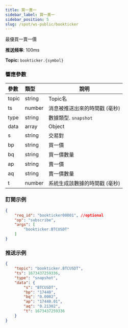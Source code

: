 ```yaml
---
title: 買一賣一
sidebar_label: 買一賣一
sidebar_position: 5
slug: /spot/ws-public/bookticker
---
```


<p>最優買一賣一價</p>
<p><b>推送频率</b>: 100ms</p>

**Topic:** `bookticker.{symbol}`

### 響應參數
| 參數 | 類型 | 說明|
|:----- |:-----|----- |
|topic |string |Topic名 |
|ts |number |消息被推送出來的時間戳 (毫秒) |
|type |string |數據類型. `snapshot`|
|data |array |Object |
| s | string | 交易對 |
| bp | string | 買一價 |
| bq | string | 買一價數量 |
| ap | string | 賣一價|
| aq | string | 賣一價數量 |
| t | number |系統生成該數據的時間戳 (毫秒) |

### 訂閱示例

```json
{
    "req_id": "bookticker00001", //optional
    "op": "subscribe",
    "args": [
        "bookticker.BTCUSDT"
    ]
}
```

### 推送示例

```json
{
    "topic": "bookticker.BTCUSDT",
    "ts": 1673437259336,
    "type": "snapshot",
    "data": {
        "s": "BTCUSDT",
        "bp": "17440",
        "bq": "0.0002",
        "ap": "17440.01",
        "aq": "0.21302",
        "t": 1673437259336
    }
}
```
